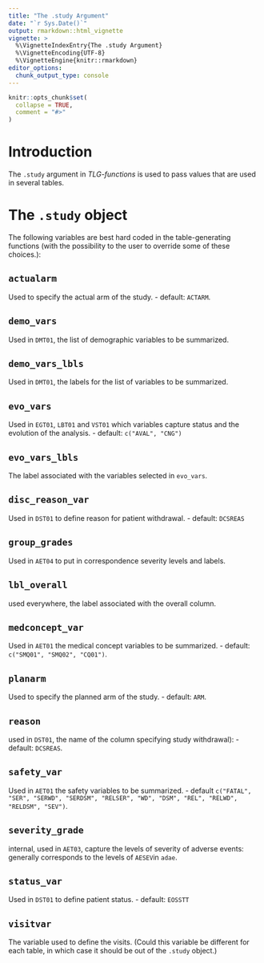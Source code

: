 ```yaml
---
title: "The .study Argument"
date: "`r Sys.Date()`"
output: rmarkdown::html_vignette
vignette: >
  %\VignetteIndexEntry{The .study Argument}
  %\VignetteEncoding{UTF-8}
  %\VignetteEngine{knitr::rmarkdown}
editor_options:
  chunk_output_type: console
---
```


```r
knitr::opts_chunk$set(
  collapse = TRUE,
  comment = "#>"
)
```


# Introduction

The `.study` argument in *TLG-functions* is used to pass values that are used in several tables.

# The `.study` object
The following variables are best hard coded in the table-generating functions (with the possibility to the user to
override some of these choices.):

## `actualarm`
Used to specify the actual arm of the study. 
- default: `ACTARM`.

## `demo_vars`
Used in `DMT01`,  the list of demographic variables to be summarized.

## `demo_vars_lbls`
Used in `DMT01`,  the labels for the list of variables to be summarized.

## `evo_vars`
Used in  `EGT01`, `LBT01` and `VST01` which variables capture status and the evolution of the analysis.
- default: `c("AVAL", "CNG")`

## `evo_vars_lbls`
The label associated with the variables selected in `evo_vars`.

## `disc_reason_var`
Used in `DST01` to define reason for patient withdrawal. 
- default: `DCSREAS`

## `group_grades`
Used in `AET04` to put in correspondence severity levels and labels.

## `lbl_overall`
used everywhere, the label associated with the overall column.

## `medconcept_var`
Used in `AET01`  the medical concept variables to be summarized. 
- default: `c("SMQ01", "SMQ02", "CQ01")`.

## `planarm`
Used to specify the planned arm of the study.
- default: `ARM`.

## `reason`
used in `DST01`, the name of the column specifying study withdrawal): 
- default: `DCSREAS`.

## `safety_var`
Used in `AET01` the safety variables to be summarized. 
- default `c("FATAL", "SER", "SERWD", "SERDSM", "RELSER", "WD", "DSM", "REL", "RELWD", "RELDSM", "SEV")`.

## `severity_grade`
internal, used in `AET03`, capture the levels of severity of adverse events: generally corresponds to the levels of
`AESEV`in `adae`.

## `status_var`
Used in `DST01` to define patient status.
- default: `EOSSTT`

## `visitvar`
The variable used to define the visits. (Could this variable be different for each table, in which case it should be out
of the `.study` object.)
